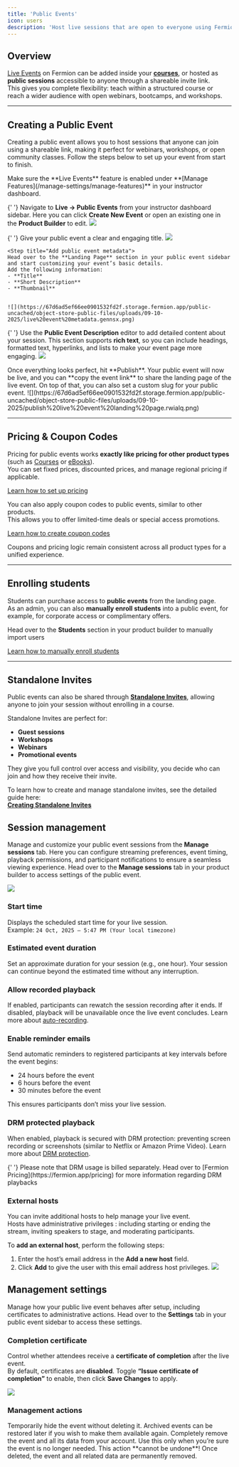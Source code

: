 ```yaml
---
title: 'Public Events'
icon: users
description: 'Host live sessions that are open to everyone using Fermion’s Public Events feature.'
---
```


## Overview

[Live Events]() on Fermion can be added inside your **[courses]()**, or hosted as **public sessions** accessible to anyone through a shareable invite link.  
This gives you complete flexibility: teach within a structured course or reach a wider audience with open webinars, bootcamps, and workshops.

---

## Creating a Public Event

Creating a public event allows you to host sessions that anyone can join using a shareable link, making it perfect for webinars, workshops, or open community classes. Follow the steps below to set up your event from start to finish.

<Steps>
  <Step title="Enable Live Events">
    Make sure the **Live Events** feature is enabled under **[Manage Features](/manage-settings/manage-features)** in your instructor dashboard.
  </Step>

{' '}
<Step title="Access public events">
	Navigate to **Live → Public Events** from your instructor dashboard sidebar. Here you can click
	**Create New Event** or open an existing one in the **Product Builder** to edit.
	![](https://67d6ad5ef66ee0901532fd2f.storage.fermion.app/public-uncached/object-store-public-files/uploads/09-10-2025/start%20live%20event.gtrays.png)
</Step>

{' '}
<Step title="Give your public event a name">
	Give your public event a clear and engaging title.
	![](https://67d6ad5ef66ee0901532fd2f.storage.fermion.app/public-uncached/object-store-public-files/uploads/09-10-2025/live%20event%20name.wgvylg.png)
</Step>

    <Step title="Add public event metadata">
    Head over to the **Landing Page** section in your public event sidebar and start customizing your event’s basic details.
    Add the following information:
    - **Title**
    - **Short Description**
    - **Thumbnail**


    ![](https://67d6ad5ef66ee0901532fd2f.storage.fermion.app/public-uncached/object-store-public-files/uploads/09-10-2025/live%20event%20metadata.gennsx.png)

  </Step>

{' '}
<Step title="Write public event description">
	Use the **Public Event Description** editor to add detailed content about your session. This
	section supports **rich text**, so you can include headings, formatted text, hyperlinks, and
	lists to make your event page more engaging.
	![](https://67d6ad5ef66ee0901532fd2f.storage.fermion.app/public-uncached/object-store-public-files/uploads/09-10-2025/live%20event%20description.jojohe.png)
</Step>

  <Step title="Publish your event">
    Once everything looks perfect, hit **Publish**.  
    Your public event will now be live, and you can **copy the event link** to share the landing page of the live event. On top of that, you can also set a custom slug for your public event.
    ![](https://67d6ad5ef66ee0901532fd2f.storage.fermion.app/public-uncached/object-store-public-files/uploads/09-10-2025/publish%20live%20event%20landing%20page.rwialq.png)
  </Step>
</Steps>

---

## Pricing & Coupon Codes

Pricing for public events works **exactly like pricing for other product types** (such as [Courses](/setting-up-course/prerequisites) or [eBooks](/ebooks/introduction)).  
You can set fixed prices, discounted prices, and manage regional pricing if applicable.

[Learn how to set up pricing](/setup-pricing/fixed-pricing-plan)

You can also apply coupon codes to public events, similar to other products.  
This allows you to offer limited-time deals or special access promotions.

[Learn how to create coupon codes](/setup-pricing/add-coupon-codes)

<Check>
	Coupons and pricing logic remain consistent across all product types for a unified experience.
</Check>

---

## Enrolling students

Students can purchase access to **public events** from the landing page.  
As an admin, you can also **manually enroll students** into a public event, for example, for corporate access or complimentary offers.

Head over to the **Students** section in your product builder to manually import users

[Learn how to manually enroll students](/ebooks/enroll-students)

---

## Standalone Invites

Public events can also be shared through **[Standalone Invites](/live-classes/standalone-invites)**, allowing anyone to join your session without enrolling in a course.

Standalone Invites are perfect for:

-   **Guest sessions**
-   **Workshops**
-   **Webinars**
-   **Promotional events**

They give you full control over access and visibility, you decide who can join and how they receive their invite.

To learn how to create and manage standalone invites, see the detailed guide here:  
[**Creating Standalone Invites**](/live-classes/standalone-invites)

## Session management

Manage and customize your public event sessions from the **Manage sessions** tab. Here you can configure streaming preferences, event timing, playback permissions, and participant notifications to ensure a seamless viewing experience.
Head over to the **Manage sessions** tab in your product builder to access settings of the public event.

![](https://67d6ad5ef66ee0901532fd2f.storage.fermion.app/public-uncached/object-store-public-files/uploads/20-10-2025/chrome_u4Vw6kOVya.medbiy.png)

### **Start time**

Displays the scheduled start time for your live session.  
Example: `24 Oct, 2025 – 5:47 PM (Your local timezone)`

### **Estimated event duration**

Set an approximate duration for your session (e.g., one hour). Your session can continue beyond the estimated time without any interruption.

### **Allow recorded playback**

If enabled, participants can rewatch the session recording after it ends. If disabled, playback will be unavailable once the live event concludes. Learn more about [auto-recording](/live-classes/recording-and-captions).

### **Enable reminder emails**

Send automatic reminders to registered participants at key intervals before the event begins:

-   24 hours before the event
-   6 hours before the event
-   30 minutes before the event

This ensures participants don’t miss your live session.

### **DRM protected playback**

When enabled, playback is secured with DRM protection: preventing screen recording or screenshots (similar to Netflix or Amazon Prime Video). Learn more about [DRM protection](/live-classes/drm-and-watermarking).

<Tip>
	{' '}
	Please note that DRM usage is billed separately. Head over to [Fermion Pricing](https://fermion.app/pricing)
	for more information regarding DRM playbacks
</Tip>

### External hosts

You can invite additional hosts to help manage your live event.  
Hosts have administrative privileges : including starting or ending the stream, inviting speakers to stage, and moderating participants.

To **add an external host**, perform the following steps:

1. Enter the host’s email address in the **Add a new host** field.
2. Click **Add** to give the user with this email address host privileges.
   ![](https://67d6ad5ef66ee0901532fd2f.storage.fermion.app/public-uncached/object-store-public-files/uploads/20-10-2025/chrome_kcjJQvq6Ds.hpyoqm.png)

## Management settings

Manage how your public live event behaves after setup, including certificates to administrative actions. Head over to the **Settings** tab in your public event sidebar to access these settings.

### Completion certificate

Control whether attendees receive a **certificate of completion** after the live event.  
By default, certificates are **disabled**. Toggle **“Issue certificate of completion”** to enable, then click **Save Changes** to apply.

![](https://67d6ad5ef66ee0901532fd2f.storage.fermion.app/public-uncached/object-store-public-files/uploads/09-10-2025/live%20event%20settings.rsnrcw.png)

### Management actions

<Accordion title="Archive live event">
	Temporarily hide the event without deleting it. Archived events can be restored later if you
	wish to make them available again.
</Accordion>

<Accordion title="Delete live event permanently">
	Completely remove the event and all its data from your account. Use this only when you’re sure
	the event is no longer needed.
	<Warning>
		This action **cannot be undone**! Once deleted, the event and all related data are
		permanently removed.
	</Warning>
</Accordion>
